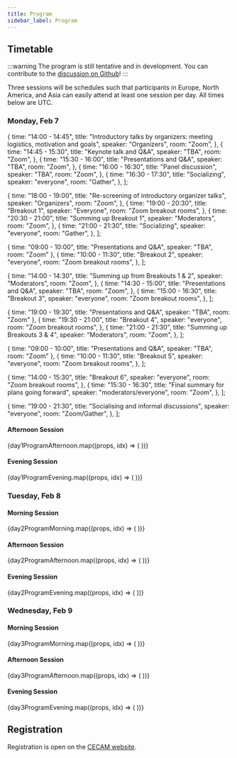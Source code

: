 ```yaml
---
title: Program
sidebar_label: Program
---
```



## Timetable

:::warning
The program is still tentative and in development. You can contribute to the [discussion on Github](https://github.com/MADICES/MADICES-2022)!
:::

Three sessions will be schedules such that participants in Europe, North America, and Asia can easily attend at least one session per day. All times below are UTC.

### Monday, Feb 7

  {
    time: "14:00 - 14:45",
    title: "Introductory talks by organizers: meeting logistics, motivation and goals",
    speaker: "Organizers",
    room: "Zoom",
  },
  {
    time: "14:45 - 15:30",
    title: "Keynote talk and Q&A",
    speaker: "TBA",
    room: "Zoom",
  },
  {
    time: "15:30 - 16:00",
    title: "Presentations and Q&A",
    speaker: "TBA",
    room: "Zoom",
  },
  {
    time: "16:00 - 16:30",
    title: "Panel discussion",
    speaker: "TBA",
    room: "Zoom",
  },
  {
    time: "16:30 - 17:30",
    title: "Socializing",
    speaker: "everyone",
    room: "Gather",
  },
];

  {
    time: "18:00 - 19:00",
    title: "Re-screening of introductory organizer talks",
    speaker: "Organizers",
    room: "Zoom",
  },
  {
    time: "19:00 - 20:30",
    title: "Breakout 1",
    speaker: "Everyone",
    room: "Zoom breakout rooms",
  },
  {
    time: "20:30 - 21:00",
    title: "Summing up Breakout 1",
    speaker: "Moderators",
    room: "Zoom",
  },
  {
    time: "21:00 - 21:30",
    title: "Socializing",
    speaker: "everyone",
    room: "Gather",
  },
];

  { time: "09:00 - 10:00", title: "Presentations and Q&A", speaker: "TBA", room: "Zoom" },
  {
    time: "10:00 - 11:30",
    title: "Breakout 2",
    speaker: "everyone",
    room: "Zoom breakout rooms",
  },
];

  {
    time: "14:00 - 14:30",
    title: "Summing up from Breakouts 1 & 2",
    speaker: "Moderators",
    room: "Zoom",
  },
  {
    time: "14:30 - 15:00",
    title: "Presentations and Q&A",
    speaker: "TBA",
    room: "Zoom",
  },
  {
    time: "15:00 - 16:30",
    title: "Breakout 3",
    speaker: "everyone",
    room: "Zoom breakout rooms",
  },
];

  { time: "19:00 - 19:30", title: "Presentations and Q&A", speaker: "TBA", room: "Zoom" },
  {
    time: "19:30 - 21:00",
    title: "Breakout 4",
    speaker: "everyone",
    room: "Zoom breakout rooms",
  },
  {
    time: "21:00 - 21:30",
    title: "Summing up Breakouts 3 & 4",
    speaker: "Moderators",
    room: "Zoom",
  },
];

<!-- 09:00 - 09:30 - Talk from 2 initiatives
09:30 - 11:00 - Breakout 5
11:00 - 11:30 - Summing up Breakouts 3, 4 & 5

14:00 - 15:30 - "Final" breakout
15:30 - 16:30 - "Final" summary for plans going forward

19:00 - 21:30 - Mixed breakouts, discussions and socialising, perhaps organizing team sits down and tries to pull everything together -->

  { time: "09:00 - 10:00", title: "Presentations and Q&A", speaker: "TBA", room: "Zoom" },
  {
    time: "10:00 - 11:30",
    title: "Breakout 5",
    speaker: "everyone",
    room: "Zoom breakout rooms",
  },
];

  {
    time: "14:00 - 15:30",
    title: "Breakout 6",
    speaker: "everyone",
    room: "Zoom breakout rooms",
  },
  {
    time: "15:30 - 16:30",
    title: "Final summary for plans going forward",
    speaker: "moderators/everyone",
    room: "Zoom",
  },
];

  {
    time: "19:00 - 21:30",
    title: "Socialising and informal discussions",
    speaker: "everyone",
    room: "Zoom/Gather",
  },
];

#### Afternoon Session

<div className="container">
  <div>
    {day1ProgramAfternoon.map((props, idx) => (
      <EventCard key={idx} {...props} />
    ))}
  </div>
</div>

#### Evening Session

<div className="container">
  <div>
    {day1ProgramEvening.map((props, idx) => (
      <EventCard key={idx} {...props} />
    ))}
  </div>
</div>

### Tuesday, Feb 8

#### Morning Session

<div className="container">
  <div>
    {day2ProgramMorning.map((props, idx) => (
      <EventCard key={idx} {...props} />
    ))}
  </div>
</div>

#### Afternoon Session

<div className="container">
  <div>
    {day2ProgramAfternoon.map((props, idx) => (
      <EventCard key={idx} {...props} />
    ))}
  </div>
</div>

#### Evening Session

<div className="container">
  <div>
    {day2ProgramEvening.map((props, idx) => (
      <EventCard key={idx} {...props} />
    ))}
  </div>
</div>

### Wednesday, Feb 9

#### Morning Session

<div className="container">
  <div>
    {day3ProgramMorning.map((props, idx) => (
      <EventCard key={idx} {...props} />
    ))}
  </div>
</div>

#### Afternoon Session

<div className="container">
  <div>
    {day3ProgramAfternoon.map((props, idx) => (
      <EventCard key={idx} {...props} />
    ))}
  </div>
</div>

#### Evening Session

<div className="container">
  <div>
    {day3ProgramEvening.map((props, idx) => (
      <EventCard key={idx} {...props} />
    ))}
  </div>
</div>

## Registration

Registration is open on the [CECAM website](https://www.cecam.org/workshop-details/1165).
